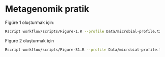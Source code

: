 # Metagenomik pratik




Figüre 1 oluşturmak için:

```bash
Rscript workflow/scripts/Figure-1.R --profile Data/microbial-profile.txt --metadata Data/microbial-metadata.txt --out Results/BetaDiversity/Figure-1.pdf

```
Figure 2 oluşturmak için

```bash
Rscript workflow/scripts/Figure-S1.R --profile Data/microbial-profile.txt --metadata Data/microbial-metadata.txt --out Results/BetaDiversity/Figure-S1.pdf
```

